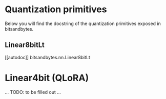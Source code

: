 # Quantization primitives

Below you will find the docstring of the quantization primitives exposed in bitsandbytes.

## Linear8bitLt

[[autodoc]] bitsandbytes.nn.Linear8bitLt


# Linear4bit (QLoRA)
... TODO: to be filled out ...
